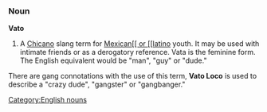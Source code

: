 ===Noun===
'''Vato'''
#{{slang}} A [[Chicano]] slang term for [[Mexican[[ or [[latino]] youth.  It may be used with intimate friends or as a derogatory reference.  Vata is the feminine form. The English equivalent would be "man", "guy" or "dude." 

There are gang connotations with the use of this term, '''Vato Loco''' is used to describe a "crazy dude", "gangster" or "gangbanger."

[[Category:English nouns]]